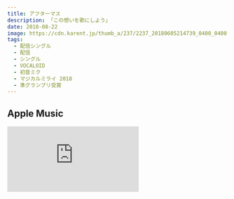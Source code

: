 ```yaml
---
title: アフターマス
description: 「この想いを歌にしよう」
date: 2018-08-22
image: https://cdn.karent.jp/thumb_a/237/2237_20180605214739_0400_0400.jpg
tags:
  - 配信シングル
  - 配信
  - シングル
  - VOCALOID
  - 初音ミク
  - マジカルミライ 2018
  - 準グランプリ受賞
---
```


## Apple Music

<iframe
  allow="autoplay *; encrypted-media *;"
  frameBorder={0}
  height={450}
  style={{
    width: "100%",
    maxWidth: 660,
    overflow: "hidden",
    background: "transparent",
  }}
  sandbox="allow-forms allow-popups allow-same-origin allow-scripts allow-storage-access-by-user-activation allow-top-navigation-by-user-activation"
  src="https://embed.music.apple.com/jp/album/aftermath-single/1424831825"
/>
